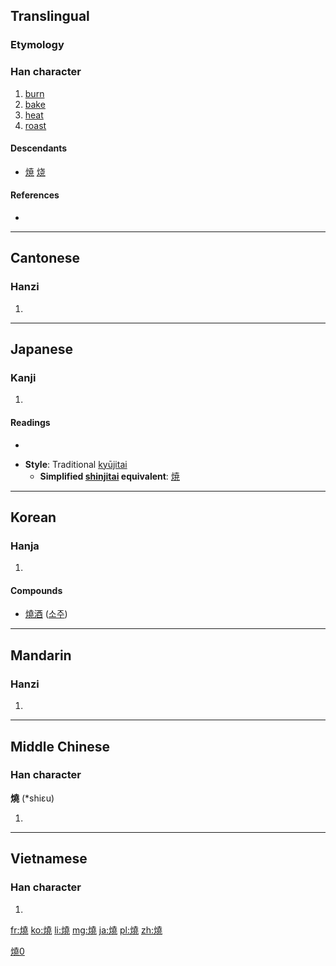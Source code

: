 {{also|焼|烧}}
==Translingual==
{{ja-forms|[[焼]]|[[烧]]|燒}}

===Etymology===
{{Han compound|火|堯|c1=s|c2=p|t1=fire|ls=psc}}

===Han character===
{{Han char|rn=86|rad=火|as=12|sn=16|four=9481<sub>1</sub>|canj=火土土山 (FGGU)}}

# [[burn]]
# [[bake]]
# [[heat]]
# [[roast]]

====Descendants====
* [[焼]] [[烧]]

====References====
* {{Han ref|kx=0683.080|dkj=19420|dj=1095.080|hdz=32231.070|uh=71D2|ud=29138|bh=BF4E|bd=48974}}

----

==Cantonese==

===Hanzi===
{{yue-hanzi|jyut=|y=siu1|sim=烧}}

# {{defn|lang=yue|sort=火12}}

----

==Japanese==

===Kanji===
{{ja-kanji|grade=|rs=火12}}

# {{defn|lang=ja|sort=火12}}

====Readings====
* {{ja-readings|on=[[しょう]] (shō)|kun=[[やく]] (yaku)}}

* '''Style''': Traditional [[kyūjitai]]
** '''Simplified [[shinjitai]] equivalent''': [[焼]]

----

==Korean==

===Hanja===
{{ko-hanja|hangeul=[[소]]|eumhun=|rv=so|mr=so|y=so}}

# {{defn|lang=ko|sort=火12}}

====Compounds====
* [[燒酒]] ([[소주]])

----

==Mandarin==

===Hanzi===
{{cmn-hanzi|sim=烧|pin=[[shāo]] ([[shao1]])|wg=shao<sup>1</sup>}}

# {{defn|lang=cmn|sort=火12}}

[[Category:CJKV characters simplified differently in Japan and China|燒0]]

----

==Middle Chinese==

===Han character===
'''燒''' (*shiɛu)<!--note: asterisk indicates that this character appears more than four times in the Tang Dynasty corpus of literature-->

# {{defn|Middle Chinese|sort=火12}}

----

==Vietnamese==

===Han character===
{{vi-hantu|[[thiêu]], [[thiu]], [[sao]]|rs=火12}}

# {{defn|lang=vi|sort=火12}}

[[fr:燒]]
[[ko:燒]]
[[li:燒]]
[[mg:燒]]
[[ja:燒]]
[[pl:燒]]
[[zh:燒]]